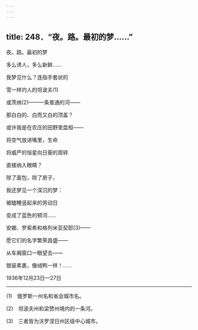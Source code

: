 ```yaml
---
---
---
```

title: 248．“夜。路。最初的梦……”
---




夜。路。最初的梦

多么诱人，多么新鲜……

我梦见什么？连指手套状的

雪一样灼人的坦波夫(1)

或茨纳(2)——一条普通的河——

那白白的、白而又白的顶盖？

或许我是在农庄的田野里盘桓——

将空气放进嘴里，生命

将威严的恒星向日葵的周转

直接纳入眼睛？

除了面包，除了房子，

我还梦见一个深沉的梦：

被瞌睡竖起来的劳动日

变成了蓝色的顿河……

安娜、罗索希和格列米亚契耶(3)——

愿它们的名字繁荣昌盛——

从车厢窗口一眼望去——

银装素裹，像绒鸭一样！……

1936年12月23日—27日



* * *



(1)　俄罗斯一州名和省会城市名。

(2)　坦波夫州和梁赞州境内的一条河。

(3)　三者皆为沃罗涅日州区级中心城市。